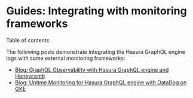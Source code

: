 
Guides: Integrating with monitoring frameworks
==============================================

Table of contents

The following posts demonstrate integrating the Hasura GraphQL engine
logs with some external monitoring frameworks:

-   [Blog: GraphQL Observability with Hasura GraphQL engine and
    Honeycomb](https://hasura.io/blog/graphql-observability-with-hasura-graphql-engine-and-honeycomb-ee0a1a836c41)
-   [Blog: Uptime Monitoring for Hasura GraphQL engine with DataDog on
    GKE](https://hasura.io/blog/uptime-monitoring-for-hasura-graphql-engine-with-datadog-on-gke-4faff5832e7f)
